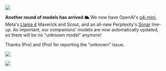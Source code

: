 
![](https://res.cloudinary.com/dltbv060k/image/upload/v1748538637/21-1_f02c3b.png)

**Another round of models has arrived 🛳️**
We now have OpenAI's
[o4-mini](https://openai.com/index/introducing-o3-and-o4-mini/),
Meta's
[Llama 4](https://ai.meta.com/blog/llama-4-multimodal-intelligence/)
Maverick and Scout, and an all-new Perplexity's
[Sonar](https://www.perplexity.ai/hub/blog/meet-new-sonar)
line-up.
As important, our companions' models are now automatically updated,
so there will be no "unknown model" anymore!

Thanks <ReleaseUser name="my"/> (Pro) and <ReleaseUser name="chinh"/> (Pro)
for reporting the "unknown" issue.

![](https://res.cloudinary.com/dltbv060k/image/upload/v1748538641/21-2_x7d4y8.png)

![](https://res.cloudinary.com/dltbv060k/image/upload/v1748538640/21-3_myodfb.png)
